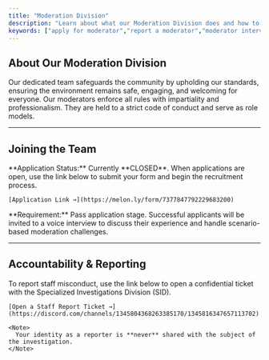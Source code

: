 ```yaml
---
title: "Moderation Division"
description: "Learn about what our Moderation Division does and how to join our team"
keywords: ["apply for moderator","report a moderator","moderator interview","moderation division","moderation team"]
---
```


## About Our Moderation Division

<CardGroup cols={2}>
  <Card title="Our Mission" icon="shield-check">
    Our dedicated team safeguards the community by upholding our standards, ensuring the environment remains safe, engaging, and welcoming for everyone.
  </Card>
  <Card title="Rule Enforcement & Conduct" icon="gavel">
    Our moderators enforce all rules with impartiality and professionalism. They are held to a strict code of conduct and serve as role models.
  </Card>
</CardGroup>

---

## Joining the Team

<CardGroup cols={2}>
  <Card title="Written Application" icon="file-pen">
    <Info>
      **Application Status:** Currently **CLOSED**.
    </Info>
    When applications are open, use the link below to submit your form and begin the recruitment process.

    [Application Link →](https://melon.ly/form/7377847792229683200)
  </Card>
  <Card title="Voice Interview" icon="microphone-lines">
    <Info>
      **Requirement:** Pass application stage.
    </Info>
    Successful applicants will be invited to a voice interview to discuss their experience and handle scenario-based moderation challenges.
  </Card>
</CardGroup>

---

## Accountability & Reporting

<CardGroup cols={1}>
  <Card title="Report a Moderator" icon="flag">
    To report staff misconduct, use the link below to open a confidential ticket with the Specialized Investigations Division (SID).

    [Open a Staff Report Ticket →](https://discord.com/channels/1345804368263385170/1345816347657113702)

    <Note>
      Your identity as a reporter is **never** shared with the subject of the investigation.
    </Note>
  </Card>
</CardGroup>
